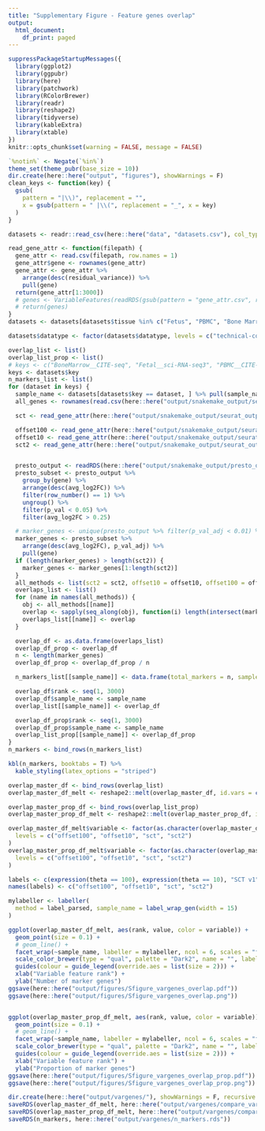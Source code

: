```yaml
---
title: "Supplementary Figure - Feature genes overlap"
output:
  html_document:
    df_print: paged
---
```


```r
suppressPackageStartupMessages({
  library(ggplot2)
  library(ggpubr)
  library(here)
  library(patchwork)
  library(RColorBrewer)
  library(readr)
  library(reshape2)
  library(tidyverse)
  library(kableExtra)
  library(xtable)
})
knitr::opts_chunk$set(warning = FALSE, message = FALSE)

`%notin%` <- Negate(`%in%`)
theme_set(theme_pubr(base_size = 10))
dir.create(here::here("output", "figures"), showWarnings = F)
clean_keys <- function(key) {
  gsub(
    pattern = "|\\)", replacement = "",
    x = gsub(pattern = " |\\(", replacement = "_", x = key)
  )
}
```


```r
datasets <- readr::read_csv(here::here("data", "datasets.csv"), col_types = readr::cols())

read_gene_attr <- function(filepath) {
  gene_attr <- read.csv(filepath, row.names = 1)
  gene_attr$gene <- rownames(gene_attr)
  gene_attr <- gene_attr %>%
    arrange(desc(residual_variance)) %>%
    pull(gene)
  return(gene_attr[1:3000])
  # genes <- VariableFeatures(readRDS(gsub(pattern = "gene_attr.csv", replacement = "seurat_sct_object.rds", filepath)))
  # return(genes)
}
datasets <- datasets[datasets$tissue %in% c("Fetus", "PBMC", "Bone Marrow", "Cortex"), ]

datasets$datatype <- factor(datasets$datatype, levels = c("technical-control", "cell line", "heterogeneous"))

overlap_list <- list()
overlap_list_prop <- list()
# keys <- c("BoneMarrow__CITE-seq", "Fetal__sci-RNA-seq3", "PBMC__CITE-seq", "PBMC__Smart-seq3", "PBMC68k__ChromiumV1")
keys <- datasets$key
n_markers_list <- list()
for (dataset in keys) {
  sample_name <- datasets[datasets$key == dataset, ] %>% pull(sample_name)
  all_genes <- rownames(read.csv(here::here("output/snakemake_output/seurat_output", dataset, "glmGamPoi", "gene_attr.csv"), row.names = 1))

  sct <- read_gene_attr(here::here("output/snakemake_output/seurat_output", dataset, "glmGamPoi", "gene_attr.csv"))

  offset100 <- read_gene_attr(here::here("output/snakemake_output/seurat_output", dataset, "offset-100", "gene_attr.csv"))
  offset10 <- read_gene_attr(here::here("output/snakemake_output/seurat_output", dataset, "offset-10", "gene_attr.csv"))
  sct2 <- read_gene_attr(here::here("output/snakemake_output/seurat_output", dataset, "vst2", "gene_attr.csv"))


  presto_output <- readRDS(here::here("output/snakemake_output/presto_output", dataset, "presto_markers.rds"))
  presto_subset <- presto_output %>%
    group_by(gene) %>%
    arrange(desc(avg_log2FC)) %>%
    filter(row_number() == 1) %>%
    ungroup() %>%
    filter(p_val < 0.05) %>%
    filter(avg_log2FC > 0.25)

  # marker_genes <- unique(presto_output %>% filter(p_val_adj < 0.01) %>% filter(avg_log2FC > 0.5) %>% arrange(p_val_adj) %>% pull(gene))
  marker_genes <- presto_subset %>%
    arrange(desc(avg_log2FC), p_val_adj) %>%
    pull(gene)
  if (length(marker_genes) > length(sct2)) {
    marker_genes <- marker_genes[1:length(sct2)]
  }
  all_methods <- list(sct2 = sct2, offset10 = offset10, offset100 = offset100, sct = sct)
  overlaps_list <- list()
  for (name in names(all_methods)) {
    obj <- all_methods[[name]]
    overlap <- sapply(seq_along(obj), function(i) length(intersect(marker_genes, obj[1:i])))
    overlaps_list[[name]] <- overlap
  }

  overlap_df <- as.data.frame(overlaps_list)
  overlap_df_prop <- overlap_df
  n <- length(marker_genes)
  overlap_df_prop <- overlap_df_prop / n

  n_markers_list[[sample_name]] <- data.frame(total_markers = n, sample_name = sample_name)

  overlap_df$rank <- seq(1, 3000)
  overlap_df$sample_name <- sample_name
  overlap_list[[sample_name]] <- overlap_df

  overlap_df_prop$rank <- seq(1, 3000)
  overlap_df_prop$sample_name <- sample_name
  overlap_list_prop[[sample_name]] <- overlap_df_prop
}
n_markers <- bind_rows(n_markers_list)

kbl(n_markers, booktabs = T) %>%
  kable_styling(latex_options = "striped")
```

```r
overlap_master_df <- bind_rows(overlap_list)
overlap_master_df_melt <- reshape2::melt(overlap_master_df, id.vars = c("rank", "sample_name"))

overlap_master_prop_df <- bind_rows(overlap_list_prop)
overlap_master_prop_df_melt <- reshape2::melt(overlap_master_prop_df, id.vars = c("rank", "sample_name"))

overlap_master_df_melt$variable <- factor(as.character(overlap_master_df_melt$variable),
  levels = c("offset100", "offset10", "sct", "sct2")
)
overlap_master_prop_df_melt$variable <- factor(as.character(overlap_master_prop_df_melt$variable),
  levels = c("offset100", "offset10", "sct", "sct2")
)

labels <- c(expression(theta == 100), expression(theta == 10), "SCT v1", "SCT v2")
names(labels) <- c("offset100", "offset10", "sct", "sct2")

mylabeller <- labeller(
  method = label_parsed, sample_name = label_wrap_gen(width = 15)
)

ggplot(overlap_master_df_melt, aes(rank, value, color = variable)) +
  geom_point(size = 0.1) +
  # geom_line() +
  facet_wrap(~sample_name, labeller = mylabeller, ncol = 6, scales = "free_y") +
  scale_color_brewer(type = "qual", palette = "Dark2", name = "", labels = labels) +
  guides(colour = guide_legend(override.aes = list(size = 2))) +
  xlab("Variable feature rank") +
  ylab("Number of marker genes")
ggsave(here::here("output/figures/Sfigure_vargenes_overlap.pdf"))
ggsave(here::here("output/figures/Sfigure_vargenes_overlap.png"))


ggplot(overlap_master_prop_df_melt, aes(rank, value, color = variable)) +
  geom_point(size = 0.1) +
  # geom_line() +
  facet_wrap(~sample_name, labeller = mylabeller, ncol = 6, scales = "free_y") +
  scale_color_brewer(type = "qual", palette = "Dark2", name = "", labels = labels) +
  guides(colour = guide_legend(override.aes = list(size = 2))) +
  xlab("Variable feature rank") +
  ylab("Proportion of marker genes")
ggsave(here::here("output/figures/Sfigure_vargenes_overlap_prop.pdf"))
ggsave(here::here("output/figures/Sfigure_vargenes_overlap_prop.png"))
```

```r
dir.create(here::here("output/vargenes/"), showWarnings = F, recursive = T )
saveRDS(overlap_master_df_melt, here::here("output/vargenes/compare_variable_genes_df_long.rds"))
saveRDS(overlap_master_prop_df_melt, here::here("output/vargenes/compare_variable_genes_prop_df_long.rds"))
saveRDS(n_markers, here::here("output/vargenes/n_markers.rds"))
```
